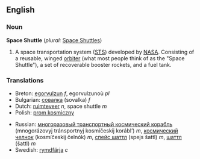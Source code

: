 ==English==

===Noun===
{{wikipedia|Space Shuttle program}}
'''Space Shuttle''' (''plural:'' [[Space Shuttles]])

# A space transportation system ([[STS]]) developed by [[NASA]]. Consisting of a reusable, winged [[orbiter]] (what most people think of as the "Space Shuttle"), a set of recoverable booster rockets, and a fuel tank.

===Translations===
{{top}}
*Breton: [[egorvulzun]] ''f'', egorvulzunoù ''pl''
*Bulgarian: [[совалка]] (sovalka) ''f''
*Dutch: [[ruimteveer]] ''n'', space shuttle ''m''
*Polish: [[prom kosmiczny]]
{{mid}}
*Russian: [[многоразовый транспортный космический корабль]] (mnogorázovyj tránsportnyj kosmíčeskij korábl’) ''m'', [[космический челнок]] (kosmíčeskij čelnók) ''m'', [[спейс шаттл]] (spejs šattl) ''m'', [[шаттл]] (šattl) ''m''
*Swedish: [[rymdfärja]] ''c''
{{bottom}}